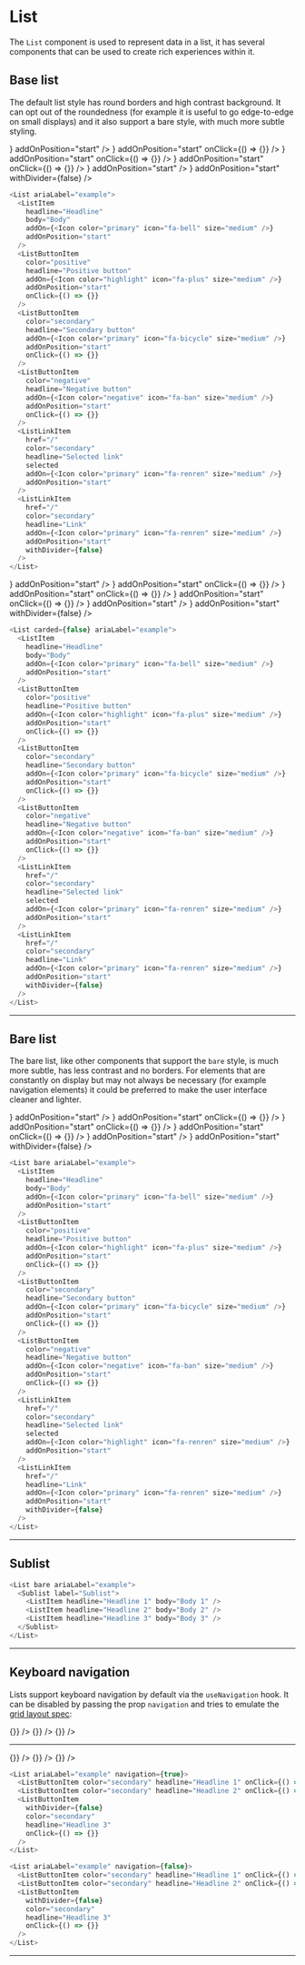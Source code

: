 
# List

The `List` component is used to represent data in a list, it has several components that can be used to create rich experiences within it.

## Base list

The default list style has round borders and high contrast background. It can opt out of the roundedness (for example it is useful to go edge-to-edge on small displays) and it also support a bare style, with much more subtle styling.

<List ariaLabel="example">
  <ListItem
    headline="Headline"
    body="Body"
    addOn={<Icon color="primary" icon="fa-bell" size="medium" />}
    addOnPosition="start"
  />
  <ListButtonItem
    color="positive"
    headline="Positive button"
    addOn={<Icon color="highlight" icon="fa-plus" size="medium" />}
    addOnPosition="start"
    onClick={() => {}}
  />
  <ListButtonItem
    color="secondary"
    headline="Secondary button"
    addOn={<Icon color="primary" icon="fa-bicycle" size="medium" />}
    addOnPosition="start"
    onClick={() => {}}
  />
  <ListButtonItem
    color="negative"
    headline="Negative button"
    addOn={<Icon color="negative" icon="fa-ban" size="medium" />}
    addOnPosition="start"
    onClick={() => {}}
  />
  <ListLinkItem
    href="/"
    color="secondary"
    headline="Selected link"
    selected
    addOn={<Icon color="primary" icon="fa-renren" size="medium" />}
    addOnPosition="start"
  />
  <ListLinkItem
    href="/"
    color="secondary"
    headline="Link"
    addOn={<Icon color="primary" icon="fa-renren" size="medium" />}
    addOnPosition="start"
    withDivider={false}
  />
</List>

```js
<List ariaLabel="example">
  <ListItem
    headline="Headline"
    body="Body"
    addOn={<Icon color="primary" icon="fa-bell" size="medium" />}
    addOnPosition="start"
  />
  <ListButtonItem
    color="positive"
    headline="Positive button"
    addOn={<Icon color="highlight" icon="fa-plus" size="medium" />}
    addOnPosition="start"
    onClick={() => {}}
  />
  <ListButtonItem
    color="secondary"
    headline="Secondary button"
    addOn={<Icon color="primary" icon="fa-bicycle" size="medium" />}
    addOnPosition="start"
    onClick={() => {}}
  />
  <ListButtonItem
    color="negative"
    headline="Negative button"
    addOn={<Icon color="negative" icon="fa-ban" size="medium" />}
    addOnPosition="start"
    onClick={() => {}}
  />
  <ListLinkItem
    href="/"
    color="secondary"
    headline="Selected link"
    selected
    addOn={<Icon color="primary" icon="fa-renren" size="medium" />}
    addOnPosition="start"
  />
  <ListLinkItem
    href="/"
    color="secondary"
    headline="Link"
    addOn={<Icon color="primary" icon="fa-renren" size="medium" />}
    addOnPosition="start"
    withDivider={false}
  />
</List>
```

<List carded={false} ariaLabel="example">
  <ListItem
    headline="Headline"
    body="Body"
    addOn={<Icon color="primary" icon="fa-bell" size="medium" />}
    addOnPosition="start"
  />
  <ListButtonItem
    color="positive"
    headline="Positive button"
    addOn={<Icon color="highlight" icon="fa-plus" size="medium" />}
    addOnPosition="start"
    onClick={() => {}}
  />
  <ListButtonItem
    color="secondary"
    headline="Secondary button"
    addOn={<Icon color="primary" icon="fa-bicycle" size="medium" />}
    addOnPosition="start"
    onClick={() => {}}
  />
  <ListButtonItem
    color="negative"
    headline="Negative button"
    addOn={<Icon color="negative" icon="fa-ban" size="medium" />}
    addOnPosition="start"
    onClick={() => {}}
  />
  <ListLinkItem
    href="/"
    color="secondary"
    headline="Selected link"
    selected
    addOn={<Icon color="primary" icon="fa-renren" size="medium" />}
    addOnPosition="start"
  />
  <ListLinkItem
    href="/"
    color="secondary"
    headline="Link"
    addOn={<Icon color="primary" icon="fa-renren" size="medium" />}
    addOnPosition="start"
    withDivider={false}
  />
</List>

```js
<List carded={false} ariaLabel="example">
  <ListItem
    headline="Headline"
    body="Body"
    addOn={<Icon color="primary" icon="fa-bell" size="medium" />}
    addOnPosition="start"
  />
  <ListButtonItem
    color="positive"
    headline="Positive button"
    addOn={<Icon color="highlight" icon="fa-plus" size="medium" />}
    addOnPosition="start"
    onClick={() => {}}
  />
  <ListButtonItem
    color="secondary"
    headline="Secondary button"
    addOn={<Icon color="primary" icon="fa-bicycle" size="medium" />}
    addOnPosition="start"
    onClick={() => {}}
  />
  <ListButtonItem
    color="negative"
    headline="Negative button"
    addOn={<Icon color="negative" icon="fa-ban" size="medium" />}
    addOnPosition="start"
    onClick={() => {}}
  />
  <ListLinkItem
    href="/"
    color="secondary"
    headline="Selected link"
    selected
    addOn={<Icon color="primary" icon="fa-renren" size="medium" />}
    addOnPosition="start"
  />
  <ListLinkItem
    href="/"
    color="secondary"
    headline="Link"
    addOn={<Icon color="primary" icon="fa-renren" size="medium" />}
    addOnPosition="start"
    withDivider={false}
  />
</List>
```

---

## Bare list

The bare list, like other components that support the `bare` style, is much more subtle, has less contrast and no borders. For elements that are constantly on display but may not always be necessary (for example navigation elements) it could be preferred to make the user interface cleaner and lighter.

<List bare ariaLabel="example">
  <ListItem
    headline="Headline"
    body="Body"
    addOn={<Icon color="primary" icon="fa-bell" size="medium" />}
    addOnPosition="start"
  />
  <ListButtonItem
    color="positive"
    headline="Positive button"
    addOn={<Icon color="highlight" icon="fa-plus" size="medium" />}
    addOnPosition="start"
    onClick={() => {}}
  />
  <ListButtonItem
    color="secondary"
    headline="Secondary button"
    addOn={<Icon color="primary" icon="fa-bicycle" size="medium" />}
    addOnPosition="start"
    onClick={() => {}}
  />
  <ListButtonItem
    color="negative"
    headline="Negative button"
    addOn={<Icon color="negative" icon="fa-ban" size="medium" />}
    addOnPosition="start"
    onClick={() => {}}
  />
  <ListLinkItem
    href="/"
    color="secondary"
    headline="Selected link"
    selected
    addOn={<Icon color="highlight" icon="fa-renren" size="medium" />}
    addOnPosition="start"
  />
  <ListLinkItem
    href="/"
    headline="Link"
    addOn={<Icon color="primary" icon="fa-renren" size="medium" />}
    addOnPosition="start"
    withDivider={false}
  />
</List>

```js
<List bare ariaLabel="example">
  <ListItem
    headline="Headline"
    body="Body"
    addOn={<Icon color="primary" icon="fa-bell" size="medium" />}
    addOnPosition="start"
  />
  <ListButtonItem
    color="positive"
    headline="Positive button"
    addOn={<Icon color="highlight" icon="fa-plus" size="medium" />}
    addOnPosition="start"
    onClick={() => {}}
  />
  <ListButtonItem
    color="secondary"
    headline="Secondary button"
    addOn={<Icon color="primary" icon="fa-bicycle" size="medium" />}
    addOnPosition="start"
    onClick={() => {}}
  />
  <ListButtonItem
    color="negative"
    headline="Negative button"
    addOn={<Icon color="negative" icon="fa-ban" size="medium" />}
    addOnPosition="start"
    onClick={() => {}}
  />
  <ListLinkItem
    href="/"
    color="secondary"
    headline="Selected link"
    selected
    addOn={<Icon color="highlight" icon="fa-renren" size="medium" />}
    addOnPosition="start"
  />
  <ListLinkItem
    href="/"
    headline="Link"
    addOn={<Icon color="primary" icon="fa-renren" size="medium" />}
    addOnPosition="start"
    withDivider={false}
  />
</List>
```

---

## Sublist

<List bare ariaLabel="example">
  <Sublist label="Sublist">
    <ListItem headline="Headline 1" body="Body 1" />
    <ListItem headline="Headline 2" body="Body 2" />
    <ListItem headline="Headline 3" body="Body 3" />
  </Sublist>
</List>

```js
<List bare ariaLabel="example">
  <Sublist label="Sublist">
    <ListItem headline="Headline 1" body="Body 1" />
    <ListItem headline="Headline 2" body="Body 2" />
    <ListItem headline="Headline 3" body="Body 3" />
  </Sublist>
</List>
```

---

## Keyboard navigation

Lists support keyboard navigation by default via the `useNavigation` hook. It can be disabled by passing the prop `navigation` and tries to emulate the [grid layout spec](https://www.w3.org/WAI/ARIA/apg/patterns/grid/examples/layout-grids/):

<List ariaLabel="example" navigation={true}>
  <ListButtonItem color="secondary" headline="Headline 1" onClick={() => {}} />
  <ListButtonItem color="secondary" headline="Headline 2" onClick={() => {}} />
  <ListButtonItem
    withDivider={false}
    color="secondary"
    headline="Headline 3"
    onClick={() => {}}
  />
</List>

---

<List ariaLabel="example" navigation={false}>
  <ListButtonItem color="secondary" headline="Headline 1" onClick={() => {}} />
  <ListButtonItem color="secondary" headline="Headline 2" onClick={() => {}} />
  <ListButtonItem
    withDivider={false}
    color="secondary"
    headline="Headline 3"
    onClick={() => {}}
  />
</List>

```js
<List ariaLabel="example" navigation={true}>
  <ListButtonItem color="secondary" headline="Headline 1" onClick={() => {}} />
  <ListButtonItem color="secondary" headline="Headline 2" onClick={() => {}} />
  <ListButtonItem
    withDivider={false}
    color="secondary"
    headline="Headline 3"
    onClick={() => {}}
  />
</List>

<List ariaLabel="example" navigation={false}>
  <ListButtonItem color="secondary" headline="Headline 1" onClick={() => {}} />
  <ListButtonItem color="secondary" headline="Headline 2" onClick={() => {}} />
  <ListButtonItem
    withDivider={false}
    color="secondary"
    headline="Headline 3"
    onClick={() => {}}
  />
</List>
```

---
